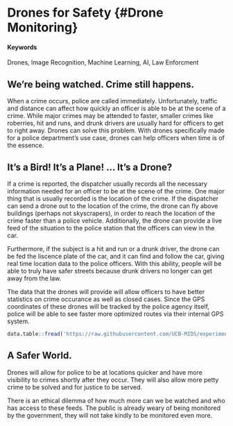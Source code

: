 # Drones for Safety {#Drone Monitoring}

#### Keywords {-}

Drones, Image Recognition, Machine Learning, AI, Law Enforcment

## We're being watched. Crime still happens. 

When a crime occurs, police are called immediately. Unfortunately, traffic and distance can affect how quickly an officer is able to be at the scene of a crime. While major crimes may be attended to faster, smaller crimes like roberries, hit and runs, and drunk drivers are usually hard for officers to get to right away. Drones can solve this problem. With drones specifically made for a police department's use case, drones can help officers when time is of the essence. 

## It's a Bird! It's a Plane! ... It's a Drone? 

If a crime is reported, the dispatcher usually records all the necessary information needed for an officer to be at the scene of the crime. One major thing that is usually recorded is the location of the crime. If the dispatcher can send a drone out to the location of the crime, the drone can fly above buildings (perhaps not skyscrapers), in order to reach the location of the crime faster than a police vehicle. Additionally, the drone can provide a live feed of the situation to the police station that the officers can view in the car. 

Furthermore, if the subject is a hit and run or a drunk driver, the drone can be fed the liscence plate of the car, and it can find and follow the car, giving real time location data to the police officers. With this ability, people will be able to truly have safer streets because drunk drivers no longer can get away from the law.

The data that the drones will provide will allow officers to have better statistics on crime occurance as well as closed cases. Since the GPS coordinates of these drones will be tracked by the police agency itself, police will be able to see faster more optimized routes via their internal GPS system. 


```r
data.table::fread('https://raw.githubusercontent.com/UCB-MIDS/experiments-causality/master/data/GerberGreenBook_Chapter3_Donations.csv?token=ABNmuX-Q14rzQ4teItDenc9L5Wo2flncks5ZL5qEwA%3D%3D') %>% stargazer::stargazer(type = 'html',title = 'Something from W241 Experiments and Causality')
```

## A Safer World.

Drones will allow for police to be at locations quicker and have more visibility to crimes shortly after they occur. They will also allow more petty crime to be solved and for justice to be served. 

There is an ethical dilemma of how much more can we be watched and who has access to these feeds. The public is already weary of being monitored by the government, they will not take kindly to be monitored even more. 